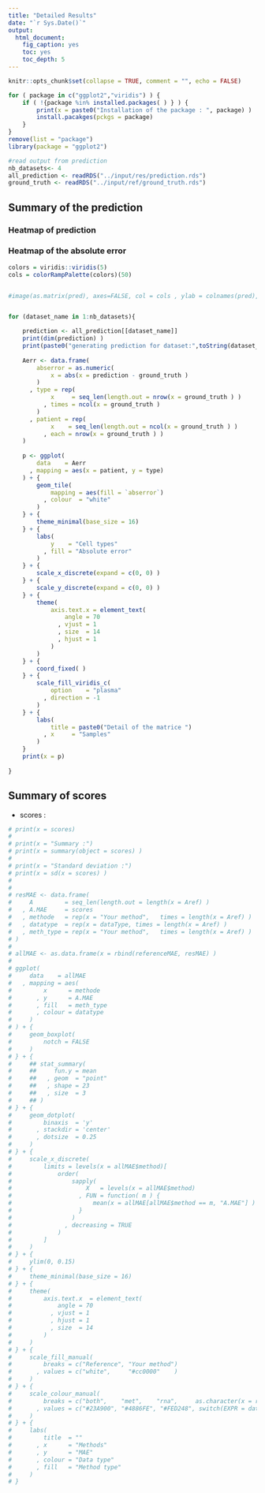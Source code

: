 ```yaml
---
title: "Detailed Results"
date: "`r Sys.Date()`"
output:
  html_document:
    fig_caption: yes
    toc: yes
    toc_depth: 5
---
```




```r
knitr::opts_chunk$set(collapse = TRUE, comment = "", echo = FALSE)

for ( package in c("ggplot2","viridis") ) {
    if ( !{package %in% installed.packages( ) } ) {
        print(x = paste0("Installation of the package : ", package) )
        install.pacakges(pckgs = package)
    }
}
remove(list = "package")
library(package = "ggplot2")
```


```r
#read output from prediction
nb_datasets<- 4
all_prediction <- readRDS("../input/res/prediction.rds")
ground_truth <- readRDS("../input/ref/ground_truth.rds")

```
## Summary of the prediction

### Heatmap of prediction

### Heatmap of the absolute error

```r
colors = viridis::viridis(5)
cols = colorRampPalette(colors)(50)


#image(as.matrix(pred), axes=FALSE, col = cols , ylab = colnames(pred), xlab = rownames(pred))


for (dataset_name in 1:nb_datasets){

    prediction <- all_prediction[[dataset_name]]
    print(dim(prediction) )
    print(paste0("generating prediction for dataset:",toString(dataset_name) ))
    
    Aerr <- data.frame(
        abserror = as.numeric(
            x = abs(x = prediction - ground_truth )
        )
      , type = rep(
            x     = seq_len(length.out = nrow(x = ground_truth ) )
          , times = ncol(x = ground_truth )
        )
      , patient = rep(
            x    = seq_len(length.out = ncol(x = ground_truth ) )
          , each = nrow(x = ground_truth ) )
    )
    
    p <- ggplot(
        data    = Aerr
      , mapping = aes(x = patient, y = type)
    ) + {
        geom_tile(
            mapping = aes(fill = `abserror`)
          , colour  = "white"
        )
    } + {
        theme_minimal(base_size = 16)
    } + {
        labs(
            y    = "Cell types"
          , fill = "Absolute error"
        )
    } + { 
        scale_x_discrete(expand = c(0, 0) )
    } + {
        scale_y_discrete(expand = c(0, 0) )
    } + {
        theme(
            axis.text.x = element_text(
                angle = 70
              , vjust = 1
              , size  = 14
              , hjust = 1
            )
        )
    } + {
        coord_fixed( )
    } + {
        scale_fill_viridis_c(
            option    = "plasma"
          , direction = -1
        )
    } + {
        labs(
            title = paste0("Detail of the matrice ")
          , x     = "Samples"
        )
    }
    print(x = p)
    
}


```

## Summary of scores


- scores      :
```r
# print(x = scores)
# 
# print(x = "Summary :")
# print(x = summary(object = scores) )
# 
# print(x = "Standard deviation :")
# print(x = sd(x = scores) )
# 
# 
# resMAE <- data.frame(
#     A         = seq_len(length.out = length(x = Aref) )
#   , A.MAE     = scores
#   , methode   = rep(x = "Your method",   times = length(x = Aref) )
#   , datatype  = rep(x = dataType, times = length(x = Aref) )
#   , meth_type = rep(x = "Your method",   times = length(x = Aref) )
# )
# 
# allMAE <- as.data.frame(x = rbind(referenceMAE, resMAE) )
# 
# ggplot(
#     data    = allMAE
#   , mapping = aes(
#         x      = methode
#       , y      = A.MAE
#       , fill   = meth_type
#       , colour = datatype
#     )
# ) + {
#     geom_boxplot(
#         notch = FALSE
#     )
# } + {
#     ## stat_summary(
#     ##     fun.y = mean
#     ##   , geom  = "point"
#     ##   , shape = 23
#     ##   , size  = 3
#     ## )
# } + {
#     geom_dotplot(
#         binaxis  = 'y'
#       , stackdir = 'center'
#       , dotsize  = 0.25
#     )
# } + {
#     scale_x_discrete(
#         limits = levels(x = allMAE$method)[
#             order(
#                 sapply(
#                     X   = levels(x = allMAE$method)
#                   , FUN = function( m ) {
#                       mean(x = allMAE[allMAE$method == m, "A.MAE"] )
#                   }
#                 )
#               , decreasing = TRUE
#             )
#         ]
#     )
# } + {
#     ylim(0, 0.15)
# } + {
#     theme_minimal(base_size = 16)
# } + {
#     theme(
#         axis.text.x  = element_text(
#             angle = 70
#           , vjust = 1
#           , hjust = 1
#           , size  = 14
#         )
#     )
# } + {
#     scale_fill_manual(
#         breaks = c("Reference", "Your method")
#       , values = c("white",     "#cc0000"    )
#     )
# } + {
#     scale_colour_manual(
#         breaks = c("both",    "met",    "rna",     as.character(x = resMAE$datatype[ 1 ] ) )
#       , values = c("#23A900", "#4886FE", "#FED248", switch(EXPR = dataType, "both" = "#23A900", "met" = "#4886FE", "rna" = "#FED248") )
#     )
# } + {
#     labs(
#         title  = ""
#       , x      = "Methods"
#       , y      = "MAE"
#       , colour = "Data type"
#       , fill   = "Method type"
#     )
# }
```

